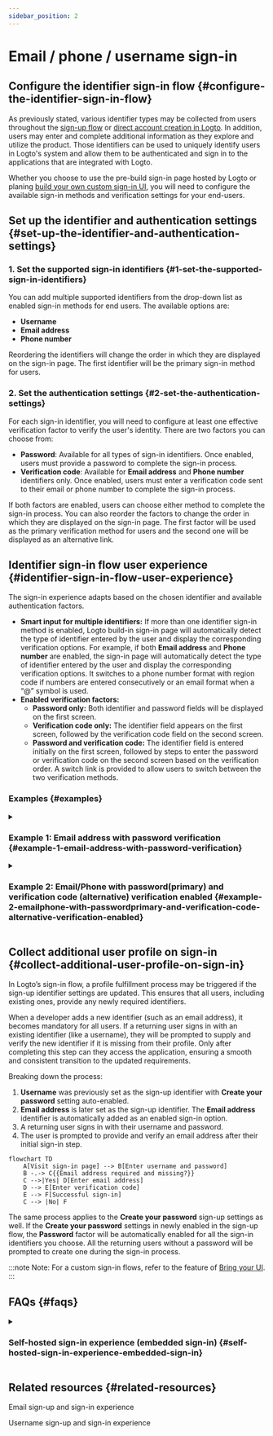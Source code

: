 ```yaml
---
sidebar_position: 2
---
```



# Email / phone / username sign-in

## Configure the identifier sign-in flow \{#configure-the-identifier-sign-in-flow}

As previously stated, various identifier types may be collected from users throughout the [sign-up flow](/end-user-flows/sign-up-and-sign-in/sign-up) or [direct account creation in Logto](/user-management/manage-users#add-users). In addition, users may enter and complete additional information as they explore and utilize the product. Those identifiers can be used to uniquely identify users in Logto's system and allow them to be authenticated and sign in to the applications that are integrated with Logto.

Whether you choose to use the pre-build sign-in page hosted by Logto or planing [build your own custom sign-in UI](/customization#custom-ui), you will need to configure the available sign-in methods and verification settings for your end-users.

## Set up the identifier and authentication settings \{#set-up-the-identifier-and-authentication-settings}

### 1. Set the supported sign-in identifiers \{#1-set-the-supported-sign-in-identifiers}

You can add multiple supported identifiers from the drop-down list as enabled sign-in methods for end users. The available options are:

- **Username**
- **Email address**
- **Phone number**

Reordering the identifiers will change the order in which they are displayed on the sign-in page. The first identifier will be the primary sign-in method for users.

### 2. Set the authentication settings \{#2-set-the-authentication-settings}

For each sign-in identifier, you will need to configure at least one effective verification factor to verify the user's identity. There are two factors you can choose from:

- **Password**: Available for all types of sign-in identifiers. Once enabled, users must provide a password to complete the sign-in process.
- **Verification code**: Available for **Email address** and **Phone number** identifiers only. Once enabled, users must enter a verification code sent to their email or phone number to complete the sign-in process.

If both factors are enabled, users can choose either method to complete the sign-in process. You can also reorder the factors to change the order in which they are displayed on the sign-in page. The first factor will be used as the primary verification method for users and the second one will be displayed as an alternative link.

## Identifier sign-in flow user experience \{#identifier-sign-in-flow-user-experience}

The sign-in experience adapts based on the chosen identifier and available authentication factors.

- **Smart input for multiple identifiers:**
  If more than one identifier sign-in method is enabled, Logto build-in sign-in page will automatically detect the type of identifier entered by the user and display the corresponding verification options. For example, if both **Email address** and **Phone number** are enabled, the sign-in page will automatically detect the type of identifier entered by the user and display the corresponding verification options. It switches to a phone number format with region code if numbers are entered consecutively or an email format when a “@” symbol is used.
- **Enabled verification factors:**
  - **Password only:** Both identifier and password fields will be displayed on the first screen.
  - **Verification code only:** The identifier field appears on the first screen, followed by the verification code field on the second screen.
  - **Password and verification code:** The identifier field is entered initially on the first screen, followed by steps to enter the password or verification code on the second screen based on the verification order. A switch link is provided to allow users to switch between the two verification methods.

### Examples \{#examples}

<details>
  <summary>

### Example 1: Email address with password verification \{#example-1-email-address-with-password-verification}

</summary>

Add the **Email address** as the sign-in identifier and enable the **Password** factor for verification.

<img src={signInEmailPasswordImage} alt="Email address with password verification" />

</details>

<details>
  <summary>

### Example 2: Email/Phone with password(primary) and verification code (alternative) verification enabled \{#example-2-emailphone-with-passwordprimary-and-verification-code-alternative-verification-enabled}

</summary>

Add both **Email address** and **Phone number** as the sign-in identifiers.
Enable the **Password** and **Verification code** factors for both identifiers.

<img
  src={signInEmailPhonePasswordVerificationCodeImage}
  alt="Email/Phone with password and verification code verification"
/>

</details>

## Collect additional user profile on sign-in \{#collect-additional-user-profile-on-sign-in}

In Logto’s sign-in flow, a profile fulfillment process may be triggered if the sign-up identifier settings are updated. This ensures that all users, including existing ones, provide any newly required identifiers.

When a developer adds a new identifier (such as an email address), it becomes mandatory for all users. If a returning user signs in with an existing identifier (like a username), they will be prompted to supply and verify the new identifier if it is missing from their profile. Only after completing this step can they access the application, ensuring a smooth and consistent transition to the updated requirements.

Breaking down the process:

1. **Username** was previously set as the sign-up identifier with **Create your password** setting auto-enabled.
2. **Email address** is later set as the sign-up identifier. The **Email address** identifier is automatically added as an enabled sign-in option.
3. A returning user signs in with their username and password.
4. The user is prompted to provide and verify an email address after their initial sign-in step.

```mermaid
flowchart TD
    A[Visit sign-in page] --> B[Enter username and password]
    B -.-> C{{Email address required and missing?}}
    C -->|Yes| D[Enter email address]
    D --> E[Enter verification code]
    E --> F[Successful sign-in]
    C --> |No| F
```

The same process applies to the **Create your password** sign-up settings as well. If the **Create your password** settings in newly enabled in the sign-up flow, the **Password** factor will be automatically enabled for all the sign-in identifiers you choose. All the returning users without a password will be prompted to create one during the sign-in process.

:::note
Note: For a custom sign-in flows, refer to the feature of [Bring your UI](/customization/bring-your-ui/).
:::

## FAQs \{#faqs}

<details>
  <summary>

### Self-hosted sign-in experience (embedded sign-in) \{#self-hosted-sign-in-experience-embedded-sign-in}

</summary>

Logto does not currently support headless API for sign-in and sign-up. However, you can use our [Bring your UI](/customization/bring-your-ui/) feature to upload your custom sign-in form to Logto. We also support multiple sign-in parameters you can use to pre-fill the sign-in form with user identifier collected from your application or directly sign-in with a third-party social or enterprise SSO provider. Learn more at [Authentication parameters](/end-user-flows/authentication-parameters/).

</details>

## Related resources \{#related-resources}

<Url href="https://www.youtube.com/watch?v=64rBXpWbScc">Email sign-up and sign-in experience</Url>

<Url href="https://www.youtube.com/watch?v=chQxCJX6e6w">
  Username sign-up and sign-in experience
</Url>
